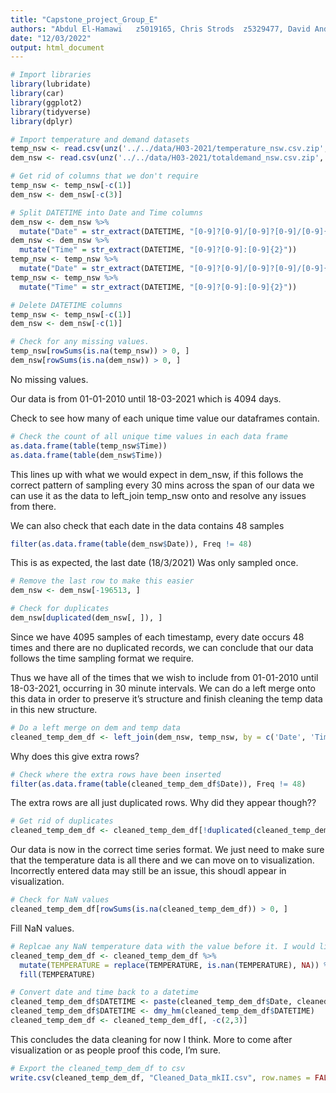 ```yaml
---
title: "Capstone_project_Group_E"
authors: "Abdul	El-Hamawi	z5019165, Chris	Strods	z5329477, David Anderson z5343521, Jamie	Twiss	z5353394, Shubhankar	Dutta	z5304573, Sonal	Chawla	z5092985"
date: "12/03/2022"
output: html_document
---
```




```r
# Import libraries
library(lubridate)
library(car)
library(ggplot2)
library(tidyverse)
library(dplyr)

# Import temperature and demand datasets       
temp_nsw <- read.csv(unz('../../data/H03-2021/temperature_nsw.csv.zip', 'temperature_nsw.csv'), header = T)
dem_nsw <- read.csv(unz('../../data/H03-2021/totaldemand_nsw.csv.zip', 'totaldemand_nsw.csv'), header = T)

# Get rid of columns that we don't require
temp_nsw <- temp_nsw[-c(1)]
dem_nsw <- dem_nsw[-c(3)]

# Split DATETIME into Date and Time columns
dem_nsw <- dem_nsw %>%
  mutate("Date" = str_extract(DATETIME, "[0-9]?[0-9]/[0-9]?[0-9]/[0-9]{4}"))
dem_nsw <- dem_nsw %>%
  mutate("Time" = str_extract(DATETIME, "[0-9]?[0-9]:[0-9]{2}"))
temp_nsw <- temp_nsw %>%
  mutate("Date" = str_extract(DATETIME, "[0-9]?[0-9]/[0-9]?[0-9]/[0-9]{4}"))
temp_nsw <- temp_nsw %>%
  mutate("Time" = str_extract(DATETIME, "[0-9]?[0-9]:[0-9]{2}"))

# Delete DATETIME columns
temp_nsw <- temp_nsw[-c(1)]
dem_nsw <- dem_nsw[-c(1)]

# Check for any missing values.
temp_nsw[rowSums(is.na(temp_nsw)) > 0, ] 
dem_nsw[rowSums(is.na(dem_nsw)) > 0, ]

```
No missing values.

Our data is from 01-01-2010 until 18-03-2021 which is 4094 days.

Check to see how many of each unique time value our dataframes contain.

```r
# Check the count of all unique time values in each data frame
as.data.frame(table(temp_nsw$Time))
as.data.frame(table(dem_nsw$Time))
```

This lines up with what we would expect in dem_nsw, if this follows the correct pattern of sampling every 30 mins across the span of our data we can use it as the data to left_join temp_nsw onto and resolve any issues from there.

We can also check that each date in the data contains 48 samples

```r
filter(as.data.frame(table(dem_nsw$Date)), Freq != 48)
```

This is as expected, the last date (18/3/2021) Was only sampled once.

```r
# Remove the last row to make this easier
dem_nsw <- dem_nsw[-196513, ]

# Check for duplicates
dem_nsw[duplicated(dem_nsw[, ]), ]
```

Since we have 4095 samples of each timestamp, every date occurs 48 times and there are no duplicated records, we can conclude that our data follows the time sampling format we require.

Thus we have all of the times that we wish to include from 01-01-2010 until 18-03-2021, occurring in 30 minute intervals. 
We can do a left merge onto this data in order to preserve it's structure and finish cleaning the temp data in this new structure.

```r
# Do a left merge on dem and temp data
cleaned_temp_dem_df <- left_join(dem_nsw, temp_nsw, by = c('Date', 'Time'))
```

Why does this give extra rows?

```r
# Check where the extra rows have been inserted
filter(as.data.frame(table(cleaned_temp_dem_df$Date)), Freq != 48)
```

The extra rows are all just duplicated rows. Why did they appear though??

```r
# Get rid of duplicates
cleaned_temp_dem_df <- cleaned_temp_dem_df[!duplicated(cleaned_temp_dem_df[, ]), ]
```

Our data is now in the correct time series format. We just need to make sure that the temperature data is all there and we can move on to visualization. Incorrectly entered data may still be an issue, this shoudl appear in visualization.

```r
# Check for NaN values
cleaned_temp_dem_df[rowSums(is.na(cleaned_temp_dem_df)) > 0, ]
```

Fill NaN values.

```r
# Replcae any NaN temperature data with the value before it. I would like this to be the average of the temperature before it and the one after it instead. Maybe re-write this later
cleaned_temp_dem_df <- cleaned_temp_dem_df %>%
  mutate(TEMPERATURE = replace(TEMPERATURE, is.nan(TEMPERATURE), NA)) %>%
  fill(TEMPERATURE)
```

```r
# Convert date and time back to a datetime
cleaned_temp_dem_df$DATETIME <- paste(cleaned_temp_dem_df$Date, cleaned_temp_dem_df$Time)
cleaned_temp_dem_df$DATETIME <- dmy_hm(cleaned_temp_dem_df$DATETIME)
cleaned_temp_dem_df <- cleaned_temp_dem_df[, -c(2,3)]
```

This concludes the data cleaning for now I think. More to come after visualization or as people proof this code, I'm sure.

```r
# Export the cleaned_temp_dem_df to csv
write.csv(cleaned_temp_dem_df, "Cleaned_Data_mkII.csv", row.names = FALSE)
```

